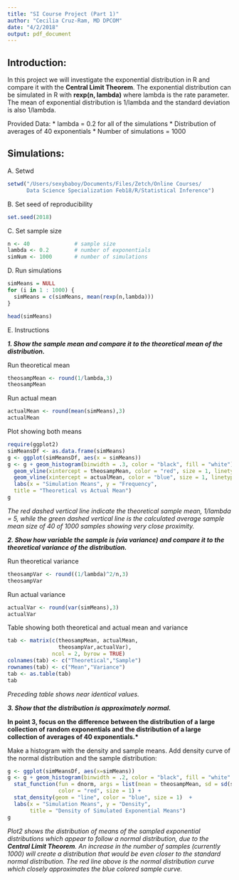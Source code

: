 ```yaml
---
title: "SI Course Project (Part 1)"
author: "Cecilia Cruz-Ram, MD DPCOM"
date: "4/2/2018"
output: pdf_document
---
```


## Introduction:
In this project we will investigate the exponential distribution in R and compare it with the 
<b>Central Limit Theorem</b>. The exponential distribution can be simulated in R with 
<b>rexp(n, lambda)</b> where lambda is the rate parameter. The mean of exponential distribution 
is 1/lambda and the standard deviation is also 1/lambda. 

Provided Data:
* lambda = 0.2 for all of the simulations
* Distribution of averages of 40 exponentials
* Number of simulations = 1000

## Simulations:

A. Setwd
```r
setwd("/Users/sexybaboy/Documents/Files/Zetch/Online Courses/
      Data Science Specialization Feb18/R/Statistical Inference")
```

B. Set seed of reproducibility
```r
set.seed(2018)
```

C. Set sample size
```r
n <- 40              # sample size
lambda <- 0.2        # number of exponentials
simNum <- 1000       # number of simulations
```

D. Run simulations
```r
simMeans = NULL
for (i in 1 : 1000) {
  simMeans = c(simMeans, mean(rexp(n,lambda)))
}

head(simMeans)
```

E. Instructions

<b>*1. Show the sample mean and compare it to the theoretical mean of the distribution.*</b>

Run theoretical mean
```r
theosampMean <- round(1/lambda,3)
theosampMean
```

Run actual mean
```r
actualMean <- round(mean(simMeans),3)
actualMean
```

Plot showing both means
```r
require(ggplot2)
simMeansDf <- as.data.frame(simMeans)
g <- ggplot(simMeansDf, aes(x = simMeans))
g <- g + geom_histogram(binwidth = .3, color = "black", fill = "white") +
  geom_vline(xintercept = theosampMean, color = "red", size = 1, linetype = 2) +
  geom_vline(xintercept = actualMean, color = "blue", size = 1, linetype = 3) +
  labs(x = "Simulation Means", y = "Frequency", 
  title = "Theoretical vs Actual Mean")
g
```

*The red dashed vertical line indicate the theoretical sample mean, 1/lambda = 5, 
while the green dashed vertical line is the calculated average sample mean size 
of 40 of 1000 samples showing very close proximity.*

<b>*2. Show how variable the sample is (via variance) and compare it to the theoretical 
variance of the distribution.*</b>

Run theoretical variance
```r
theosampVar <- round((1/lambda)^2/n,3)
theosampVar
```

Run actual variance
```r
actualVar <- round(var(simMeans),3)
actualVar
```

Table showing both theoretical and actual mean and variance
```r
tab <- matrix(c(theosampMean, actualMean, 
                theosampVar,actualVar),
              ncol = 2, byrow = TRUE)
colnames(tab) <- c("Theoretical","Sample")
rownames(tab) <- c("Mean","Variance")
tab <- as.table(tab)
tab
```

*Preceding table shows near identical values.*

<b>*3. Show that the distribution is approximately normal.*</b>

<b>In point 3, focus on the difference between the distribution of a large collection 
of random exponentials and the distribution of a large collection of averages of 40 exponentials.*</b>

Make a histogram with the density and sample means. Add density curve of the normal distribution 
and the sample distribution:
```r
g <- ggplot(simMeansDf, aes(x=simMeans))
g <- g + geom_histogram(binwidth = .2, color = "black", fill = "white" , aes(y = ..density..)) +
  stat_function(fun = dnorm, args = list(mean = theosampMean, sd = sd(simMeans)), 
                color = "red", size = 1) +
  stat_density(geom = "line", color = "blue", size = 1)  +
  labs(x = "Simulation Means", y = "Density", 
       title = "Density of Simulated Exponential Means")
g
```

*Plot2 shows the distribution of means of the sampled exponential distributions which 
appear to follow a normal distribution, due to the <b>Central Limit Theorem</b>. 
An increase in the number of samples (currently 1000) will create a distribution 
that would be even closer to the standard normal distribution. The red line above is 
the normal distribution curve which closely approximates the blue colored sample curve.*